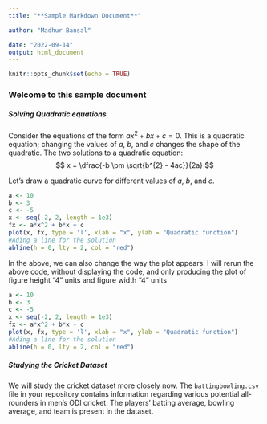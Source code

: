```yaml
---
title: "**Sample Markdown Document**"

author: "Madhur Bansal"

date: "2022-09-14"
output: html_document
--- 
```


```r
knitr::opts_chunk$set(echo = TRUE)
```

### **Welcome to this sample document**  

##### **Solving Quadratic equations**  


Consider the equations of the form $ax^{2} + bx + c = 0$. This is a quadratic equation; changing the values of $a$, $b$, and $c$ changes the shape of the quadratic. The two solutions to a quadratic equation:
$$
x = \dfrac{-b \pm \sqrt{b^{2} - 4ac}}{2a}
$$

Let's draw a quadratic curve for different values of $a$, $b$, and $c$.

```r
a <- 10
b <- 3
c <- -5
x <- seq(-2, 2, length = 1e3)
fx <- a*x^2 + b*x + c
plot(x, fx, type = 'l', xlab = "x", ylab = "Quadratic function")
#Ading a line for the solution
abline(h = 0, lty = 2, col = "red")
```

In the above, we can also change the way the plot appears. I will rerun the above code, without displaying the code, and only producing the plot of figure height "4" units and figure width "4" units

```r
a <- 10
b <- 3
c <- -5
x <- seq(-2, 2, length = 1e3)
fx <- a*x^2 + b*x + c
plot(x, fx, type = 'l', xlab = "x", ylab = "Quadratic function")
#Ading a line for the solution
abline(h = 0, lty = 2, col = "red")
```  

  
  
##### **Studying the Cricket Dataset**  

We will study the cricket dataset more closely now. The `battingbowling.csv` file in your repository contains information regarding various potential all-rounders in men’s ODI cricket. The players’ batting average, bowling average, and team is present in the dataset.